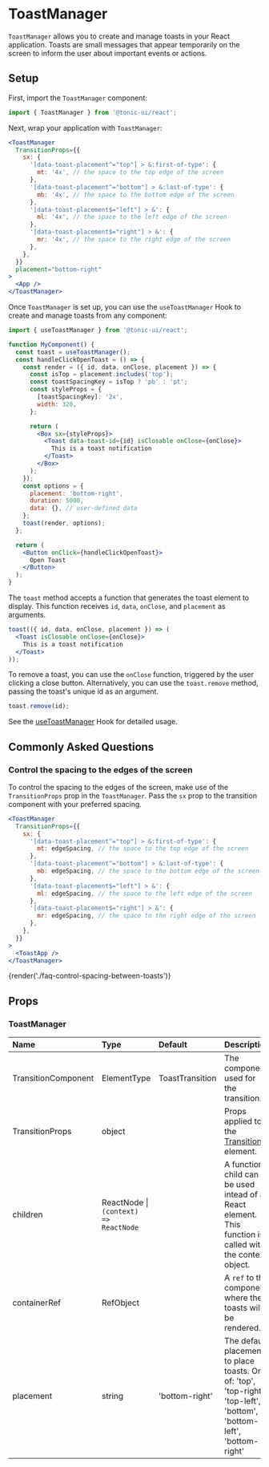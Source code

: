 # ToastManager

`ToastManager` allows you to create and manage toasts in your React application. Toasts are small messages that appear temporarily on the screen to inform the user about important events or actions.

## Setup

First, import the `ToastManager` component:

```jsx
import { ToastManager } from '@tonic-ui/react';
```

Next, wrap your application with `ToastManager`:

```jsx disabled
<ToastManager
  TransitionProps={{
    sx: {
      '[data-toast-placement^="top"] > &:first-of-type': {
        mt: '4x', // the space to the top edge of the screen
      },
      '[data-toast-placement^="bottom"] > &:last-of-type': {
        mb: '4x', // the space to the bottom edge of the screen
      },
      '[data-toast-placement$="left"] > &': {
        ml: '4x', // the space to the left edge of the screen
      },
      '[data-toast-placement$="right"] > &': {
        mr: '4x', // the space to the right edge of the screen
      },
    },
  }}
  placement="bottom-right"
>
  <App />
</ToastManager>
```

Once `ToastManager` is set up, you can use the `useToastManager` Hook to create and manage toasts from any component:

```jsx disabled
import { useToastManager } from '@tonic-ui/react';

function MyComponent() {
  const toast = useToastManager();
  const handleClickOpenToast = () => {
    const render = ({ id, data, onClose, placement }) => {
      const isTop = placement.includes('top');
      const toastSpacingKey = isTop ? 'pb' : 'pt';
      const styleProps = {
        [toastSpacingKey]: '2x',
        width: 320,
      };

      return (
        <Box sx={styleProps}>
          <Toast data-toast-id={id} isClosable onClose={onClose}>
            This is a toast notification
          </Toast>
        </Box>
      );
    });
    const options = {
      placement: 'bottom-right',
      duration: 5000,
      data: {}, // user-defined data
    };
    toast(render, options);
  };

  return (
    <Button onClick={handleClickOpenToast}>
      Open Toast
    </Button>
  );
}
```

The `toast` method accepts a function that generates the toast element to display. This function receives `id`, `data`, `onClose`, and `placement` as arguments.

```jsx disabled
toast(({ id, data, onClose, placement }) => (
  <Toast isClosable onClose={onClose}>
    This is a toast notification
  </Toast>
));
```

To remove a toast, you can use the `onClose` function, triggered by the user clicking a close button. Alternatively, you can use the `toast.remove` method, passing the toast's unique id as an argument.

```js
toast.remove(id);
```

See the [useToastManager](./toast-manager/useToastManager) Hook for detailed usage.

## Commonly Asked Questions

### Control the spacing to the edges of the screen

To control the spacing to the edges of the screen, make use of the `TransitionProps` prop in the `ToastManager`. Pass the `sx` prop to the transition component with your preferred spacing.

```jsx disabled
<ToastManager
  TransitionProps={{
    sx: {
      '[data-toast-placement^="top"] > &:first-of-type': {
        mt: edgeSpacing, // the space to the top edge of the screen
      },
      '[data-toast-placement^="bottom"] > &:last-of-type': {
        mb: edgeSpacing, // the space to the bottom edge of the screen
      },
      '[data-toast-placement$="left"] > &': {
        ml: edgeSpacing, // the space to the left edge of the screen
      },
      '[data-toast-placement$="right"] > &': {
        mr: edgeSpacing, // the space to the right edge of the screen
      },
    },
  }}
>
  <ToastApp />
</ToastManager>
```

{render('./faq-control-spacing-between-toasts')}

## Props

### ToastManager

| Name | Type | Default | Description |
| :--- | :--- | :------ | :---------- |
| TransitionComponent | ElementType | ToastTransition | The component used for the transition. |
| TransitionProps | object | | Props applied to the [Transition](http://reactcommunity.org/react-transition-group/transition#Transition-props) element. |
| children | ReactNode \| `(context) => ReactNode` | | A function child can be used intead of a React element. This function is called with the context object. |
| containerRef | RefObject | | A `ref` to the component where the toasts will be rendered. |
| placement | string | 'bottom-right' | The default placement to place toasts. One of: 'top', 'top-right', 'top-left', 'bottom', 'bottom-left', 'bottom-right' |

